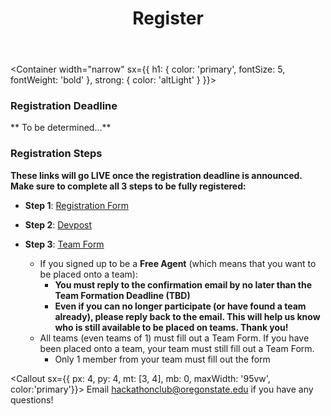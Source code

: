 
<Header sx={{ bg: 'coolBg', mb: 0 }} width="narrow">

# Register

</Header>

<Container width="narrow"
  sx={{
    h1: {
      color: 'primary',
      fontSize: 5,
      fontWeight: 'bold'
    },
    strong: {
      color: 'altLight'
    }
}}>

  ### Registration Deadline 
  ** To be determined...**

  ### Registration Steps
  **These links will go LIVE once the registration deadline is announced.
  Make sure to complete all 3 steps to be fully registered:**

  - **Step 1**: [Registration Form]()

  - **Step 2**: [Devpost]()

  - **Step 3**: [Team Form]()
      - If you signed up to be a **Free Agent** (which means that you want to be placed onto a team):
        - **You must reply to the confirmation email by no later than the Team Formation Deadline (TBD)**
        - **Even if you can no longer participate (or have found a team already), please reply back to the email. This will help us know who is still available to be placed on teams. Thank you!**
      - All teams (even teams of 1) must fill out a Team Form. If you have been placed onto a team, your team must still fill out a Team Form. 
        - Only 1 member from your team must fill out the form

<Callout sx={{ px: 4, py: 4, mt: [3, 4], mb: 0, maxWidth: '95vw', color:'primary'}}>
  Email hackathonclub@oregonstate.edu if you have any questions!
</Callout>

</Container>

